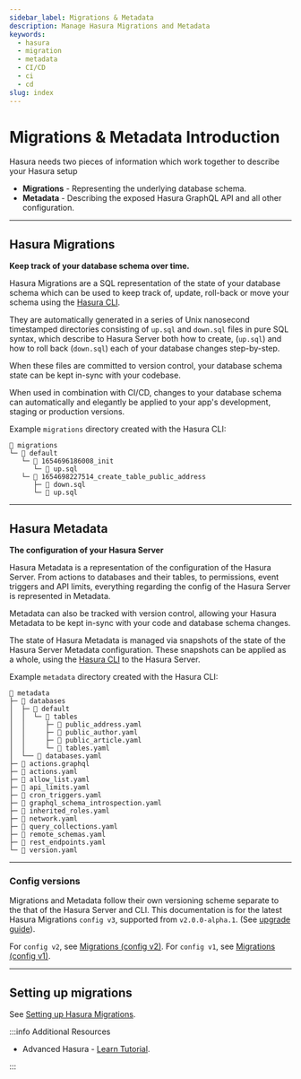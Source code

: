 ```yaml
---
sidebar_label: Migrations & Metadata
description: Manage Hasura Migrations and Metadata
keywords:
  - hasura
  - migration
  - metadata
  - CI/CD
  - ci
  - cd
slug: index
---
```


# Migrations & Metadata Introduction

Hasura needs two pieces of information which work together to describe your Hasura setup

- **Migrations** - Representing the underlying database schema.
- **Metadata** - Describing the exposed Hasura GraphQL API and all other configuration.

---

## Hasura Migrations

**Keep track of your database schema over time.**

Hasura Migrations are a SQL representation of the state of your database schema which can be used to keep track of,
update, roll-back or move your schema using the [Hasura CLI](/hasura-cli/index.mdx).

They are automatically generated in a series of Unix nanosecond timestamped directories consisting of `up.sql` and
`down.sql` files in pure SQL syntax, which describe to Hasura Server both how to create, (`up.sql`) and how to roll back
(`down.sql`) each of your database changes step-by-step.

When these files are committed to version control, your database schema state can be kept in-sync with your codebase.

When used in combination with CI/CD, changes to your database schema can automatically and elegantly be applied to your
app's development, staging or production versions.

Example `migrations` directory created with the Hasura CLI:

```text
📂 migrations
└─ 📂 default
   └─ 📂 1654696186008_init
      └─ 📄 up.sql
   └─ 📂 1654698227514_create_table_public_address
      ├─ 📄 down.sql
      └─ 📄 up.sql
```

---

## Hasura Metadata

**The configuration of your Hasura Server**

Hasura Metadata is a representation of the configuration of the Hasura Server. From actions to databases and their
tables, to permissions, event triggers and API limits, everything regarding the config of the Hasura Server is
represented in Metadata.

Metadata can also be tracked with version control, allowing your Hasura Metadata to be kept in-sync with your code and
database schema changes.

The state of Hasura Metadata is managed via snapshots of the state of the Hasura Server Metadata configuration. These
snapshots can be applied as a whole, using the [Hasura CLI](/hasura-cli/index.mdx) to the Hasura Server.

Example `metadata` directory created with the Hasura CLI:

```text
📂 metadata
├─ 📂 databases
│  ├─ 📂 default
│  │  └─ 📂 tables
│  │     ├─ 📄 public_address.yaml
│  │     ├─ 📄 public_author.yaml
│  │     ├─ 📄 public_article.yaml
│  │     └─ 📄 tables.yaml
│  └── 📄 databases.yaml
├─ 📄 actions.graphql
├─ 📄 actions.yaml
├─ 📄 allow_list.yaml
├─ 📄 api_limits.yaml
├─ 📄 cron_triggers.yaml
├─ 📄 graphql_schema_introspection.yaml
├─ 📄 inherited_roles.yaml
├─ 📄 network.yaml
├─ 📄 query_collections.yaml
├─ 📄 remote_schemas.yaml
├─ 📄 rest_endpoints.yaml
└─ 📄 version.yaml
```

---

### Config versions

Migrations and Metadata follow their own versioning scheme separate to the that of the Hasura Server and CLI. This
documentation is for the latest Hasura Migrations `config v3`, supported from `v2.0.0-alpha.1`. (See
[upgrade guide](/migrations-metadata-seeds/legacy-configs/upgrade-v3.mdx)).

For `config v2`, see [Migrations (config v2)](/migrations-metadata-seeds/legacy-configs/config-v2/index.mdx). For
`config v1`, see [Migrations (config v1)](/migrations-metadata-seeds/legacy-configs/config-v1/index.mdx).

---

## Setting up migrations

See [Setting up Hasura Migrations](/migrations-metadata-seeds/migrations-metadata-setup.mdx).

:::info Additional Resources

- Advanced Hasura - [Learn Tutorial](https://hasura.io/learn/graphql/hasura-advanced/introduction/).

:::
